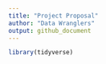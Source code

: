 ```yaml
---
title: "Project Proposal"
author: "Data Wranglers"
output: github_document
---
```


```r
library(tidyverse)
```